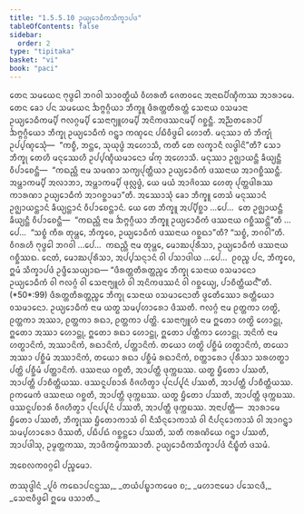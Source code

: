 ```yaml
---
title: "1.5.5.10 ᩏᨿ᩠ᨿᩮᩣᨵᩥᨠᩈᩥᨠ᩠ᨡᩣᨸᨴ"
tableOfContents: false
sidebar:
  order: 2
type: "tipitaka"
basket: "vi"
book: "paci"
---
```



<DynamicBreadcrumb />

<Division number="322" book="paci">

<Paragraph number="1005" book="paci">
ᨲᩮᨶ ᩈᨾᨿᩮᨶ ᨻᩩᨴ᩠ᨵᩮᩤ ᨽᨣᩅᩤ ᩈᩣᩅᨲ᩠ᨳᩥᨿᩴ ᩅᩥᩉᩁᨲᩥ ᨩᩮᨲᩅᨶᩮ ᩋᨶᩣᨳᨸᩥᨱ᩠ᨯᩥᨠᩔ ᩋᩣᩁᩣᨾᩮ. ᨲᩮᨶ ᨡᩮᩣ ᨸᨶ ᩈᨾᨿᩮᨶ ᨨᨻ᩠ᨻᨣ᩠ᨣᩥᨿᩣ ᨽᩥᨠ᩠ᨡᩪ ᨴᩥᩁᨲ᩠ᨲᨲᩥᩁᨲ᩠ᨲᩴ ᩈᩮᨶᩣᨿ ᩅᩈᨾᩣᨶᩣ ᩏᨿ᩠ᨿᩮᩣᨵᩥᨠᨾ᩠ᨸᩥ ᨻᩃᨣ᩠ᨣᨾ᩠ᨸᩥ ᩈᩮᨶᩣᨻ᩠ᨿᩪᩉᨾ᩠ᨸᩥ ᩋᨶᩦᨠᨴᩔᨶᨾ᩠ᨸᩥ ᨣᨧ᩠ᨨᨶ᩠ᨲᩥ. ᩋᨬ᩠ᨬᨲᩁᩮᩣᨸᩥ ᨨᨻ᩠ᨻᨣ᩠ᨣᩥᨿᩮᩣ ᨽᩥᨠ᩠ᨡᩩ ᩏᨿ᩠ᨿᩮᩣᨵᩥᨠᩴ ᨣᨶ᩠ᨲ᩠ᩅᩣ ᨠᨱ᩠ᨯᩮᨶ ᨸᨭᩥᩅᩥᨴ᩠ᨵᩮᩤ ᩉᩮᩣᨲᩥ. ᨾᨶᩩᩔᩣ ᨲᩴ ᨽᩥᨠ᩠ᨡᩩᩴ ᩏᨸ᩠ᨸᨱ᩠ᨯᩮᩈᩩᩴ—  “ᨠᨧ᩠ᨧᩥ, ᨽᨶ᩠ᨲᩮ, ᩈᩩᨿᩩᨴ᩠ᨵᩴ ᩋᩉᩮᩣᩈᩥ, ᨠᨲᩥ ᨲᩮ ᩃᨠ᩠ᨡᩣᨶᩥ ᩃᨴ᩠ᨵᩤᨶᩦ”ᨲᩥ? ᩈᩮᩣ ᨽᩥᨠ᩠ᨡᩩ ᨲᩮᩉᩥ ᨾᨶᩩᩔᩮᩉᩥ ᩏᨸ᩠ᨸᨱ᩠ᨯᩥᨿᨾᩣᨶᩮᩣ ᨾᩘᨠᩩ ᩋᩉᩮᩣᩈᩥ. ᨾᨶᩩᩔᩣ ᩏᨩ᩠ᨫᩣᨿᨶ᩠ᨲᩥ ᨡᩥᨿ᩠ᨿᨶ᩠ᨲᩥ ᩅᩥᨸᩣᨧᩮᨶ᩠ᨲᩥ—  “ᨠᨳᨬ᩠ᩉᩥ ᨶᩣᨾ ᩈᨾᨱᩣ ᩈᨠ᩠ᨿᨸᩩᨲ᩠ᨲᩥᨿᩣ ᩏᨿ᩠ᨿᩮᩣᨵᩥᨠᩴ ᨴᩔᨶᩣᨿ ᩋᩣᨣᨧ᩠ᨨᩥᩔᨶ᩠ᨲᩥ. ᩋᨾ᩠ᩉᩣᨠᨾ᩠ᨸᩥ ᩋᩃᩣᨽᩣ, ᩋᨾ᩠ᩉᩣᨠᨾ᩠ᨸᩥ ᨴᩩᩃᩖᨴ᩠ᨵᩴ, ᨿᩮ ᨾᨿᩴ ᩋᩣᨩᩦᩅᩔ ᩉᩮᨲᩩ ᨸᩩᨲ᩠ᨲᨴᩤᩁᩔ ᨠᩣᩁᨱᩣ ᩏᨿ᩠ᨿᩮᩣᨵᩥᨠᩴ ᩋᩣᨣᨧ᩠ᨨᩣᨾᩣ”ᨲᩥ.
</Paragraph>

<Paragraph number="1006" book="paci">
ᩋᩔᩮᩣᩈᩩᩴ ᨡᩮᩣ ᨽᩥᨠ᩠ᨡᩪ ᨲᩮᩈᩴ ᨾᨶᩩᩔᩣᨶᩴ ᩏᨩ᩠ᨫᩣᨿᨶ᩠ᨲᩣᨶᩴ ᨡᩥᨿ᩠ᨿᨶ᩠ᨲᩣᨶᩴ ᩅᩥᨸᩣᨧᩮᨶ᩠ᨲᩣᨶᩴ. ᨿᩮ ᨲᩮ ᨽᩥᨠ᩠ᨡᩪ ᩋᨸ᩠ᨸᩥᨧ᩠ᨨᩣ …ᨸᩮ…  ᨲᩮ ᩏᨩ᩠ᨫᩣᨿᨶ᩠ᨲᩥ ᨡᩥᨿ᩠ᨿᨶ᩠ᨲᩥ ᩅᩥᨸᩣᨧᩮᨶ᩠ᨲᩥ—  “ᨠᨳᨬ᩠ᩉᩥ ᨶᩣᨾ ᨨᨻ᩠ᨻᨣ᩠ᨣᩥᨿᩣ ᨽᩥᨠ᩠ᨡᩪ ᩏᨿ᩠ᨿᩮᩣᨵᩥᨠᩴ ᨴᩔᨶᩣᨿ ᨣᨧ᩠ᨨᩥᩔᨶ᩠ᨲᩦ”ᨲᩥ …ᨸᩮ…  “ᩈᨧ᩠ᨧᩴ ᨠᩥᩁ ᨲᩩᨾ᩠ᩉᩮ, ᨽᩥᨠ᩠ᨡᩅᩮ, ᩏᨿ᩠ᨿᩮᩣᨵᩥᨠᩴ ᨴᩔᨶᩣᨿ ᨣᨧ᩠ᨨᨳᩣ”ᨲᩥ? “ᩈᨧ᩠ᨧᩴ, ᨽᨣᩅᩤ”ᨲᩥ. ᩅᩥᨣᩁᩉᩥ ᨻᩩᨴ᩠ᨵᩮᩤ ᨽᨣᩅᩤ …ᨸᩮ…  ᨠᨳᨬ᩠ᩉᩥ ᨶᩣᨾ ᨲᩩᨾ᩠ᩉᩮ, ᨾᩮᩣᨥᨸᩩᩁᩥᩈᩣ, ᩏᨿ᩠ᨿᩮᩣᨵᩥᨠᩴ ᨴᩔᨶᩣᨿ ᨣᨧ᩠ᨨᩥᩔᨳ. ᨶᩮᨲᩴ, ᨾᩮᩣᨥᨸᩩᩁᩥᩈᩣ, ᩋᨸ᩠ᨸᩈᨶ᩠ᨶᩣᨶᩴ ᩅᩤ ᨸᩈᩣᨴᩤᨿ …ᨸᩮ…  ᩑᩅᨬ᩠ᨧ ᨸᨶ, ᨽᩥᨠ᩠ᨡᩅᩮ, ᩍᨾᩴ ᩈᩥᨠ᩠ᨡᩣᨸᨴᩴ ᩏᨴ᩠ᨴᩥᩈᩮᨿ᩠ᨿᩣᨳ—
</Paragraph>

</Division>
<Division number="323" book="paci">

<Paragraph number="1007" book="paci">
<Emphasis>“ᨴᩥᩁᨲ᩠ᨲᨲᩥᩁᨲ᩠ᨲᨬ᩠ᨧᩮ ᨽᩥᨠ᩠ᨡᩩ ᩈᩮᨶᩣᨿ ᩅᩈᨾᩣᨶᩮᩣ ᩏᨿ᩠ᨿᩮᩣᨵᩥᨠᩴ ᩅᩤ ᨻᩃᨣ᩠ᨣᩴ ᩅᩤ ᩈᩮᨶᩣᨻ᩠ᨿᩪᩉᩴ ᩅᩤ ᩋᨶᩦᨠᨴᩔᨶᩴ ᩅᩤ ᨣᨧ᩠ᨨᩮᨿ᩠ᨿ, ᨸᩣᨧᩥᨲ᩠ᨲᩥᨿᨶ᩺”</Emphasis>ᨲᩥ. (*50*:<Emphasis>99</Emphasis>)
</Paragraph>

</Division>
<Division number="324" book="paci">

<Paragraph number="1008" book="paci">
<Emphasis>ᨴᩥᩁᨲ᩠ᨲᨲᩥᩁᨲ᩠ᨲᨬ᩠ᨧᩮ ᨽᩥᨠ᩠ᨡᩩ ᩈᩮᨶᩣᨿ ᩅᩈᨾᩣᨶᩮᩣ</Emphasis>ᨲᩥ ᨴ᩠ᩅᩮᨲᩥᩔᩮᩣ ᩁᨲ᩠ᨲᩥᨿᩮᩣ ᩅᩈᨾᩣᨶᩮᩣ.
</Paragraph>

<Paragraph number="1009" book="paci">
<Emphasis>ᩏᨿ᩠ᨿᩮᩣᨵᩥᨠᩴ</Emphasis> ᨶᩣᨾ ᨿᨲ᩠ᨳ ᩈᨾ᩠ᨸᩉᩣᩁᩮᩣ ᨴᩥᩔᨲᩥ.
</Paragraph>

<Paragraph number="1010" book="paci">
<Emphasis>ᨻᩃᨣ᩠ᨣᩴ</Emphasis> ᨶᩣᨾ ᩑᨲ᩠ᨲᨠᩣ ᩉᨲ᩠ᨳᩦ, ᩑᨲ᩠ᨲᨠᩣ ᩋᩔᩣ, ᩑᨲ᩠ᨲᨠᩣ ᩁᨳᩣ, ᩑᨲ᩠ᨲᨠᩣ ᨸᨲ᩠ᨲᩦ.
</Paragraph>

<Paragraph number="1011" book="paci">
<Emphasis>ᩈᩮᨶᩣᨻ᩠ᨿᩪᩉᩴ</Emphasis> ᨶᩣᨾ ᩍᨲᩮᩣ ᩉᨲ᩠ᨳᩦ ᩉᩮᩣᨶ᩠ᨲᩩ, ᩍᨲᩮᩣ ᩋᩔᩣ ᩉᩮᩣᨶ᩠ᨲᩩ, ᩍᨲᩮᩣ ᩁᨳᩣ ᩉᩮᩣᨶ᩠ᨲᩩ, ᩍᨲᩮᩣ ᨸᨲ᩠ᨲᩥᨠᩣ ᩉᩮᩣᨶ᩠ᨲᩩ.
</Paragraph>

<Paragraph number="1012" book="paci">
<Emphasis>ᩋᨶᩦᨠᩴ</Emphasis> ᨶᩣᨾ ᩉᨲ᩠ᨳᩣᨶᩦᨠᩴ, ᩋᩔᩣᨶᩦᨠᩴ, ᩁᨳᩣᨶᩦᨠᩴ, ᨸᨲ᩠ᨲᩣᨶᩦᨠᩴ. ᨲᨿᩮᩣ ᩉᨲ᩠ᨳᩦ ᨸᨧ᩠ᨨᩥᨾᩴ ᩉᨲ᩠ᨳᩣᨶᩦᨠᩴ, ᨲᨿᩮᩣ ᩋᩔᩣ ᨸᨧ᩠ᨨᩥᨾᩴ ᩋᩔᩣᨶᩦᨠᩴ, ᨲᨿᩮᩣ ᩁᨳᩣ ᨸᨧ᩠ᨨᩥᨾᩴ ᩁᨳᩣᨶᩦᨠᩴ, ᨧᨲ᩠ᨲᩣᩁᩮᩣ ᨸᩩᩁᩥᩈᩣ ᩈᩁᩉᨲ᩠ᨳᩣ ᨸᨲ᩠ᨲᩦ ᨸᨧ᩠ᨨᩥᨾᩴ ᨸᨲ᩠ᨲᩣᨶᩦᨠᩴ. ᨴᩔᨶᩣᨿ ᨣᨧ᩠ᨨᨲᩥ, ᩋᩣᨸᨲ᩠ᨲᩥ ᨴᩩᨠ᩠ᨠᨭᩔ. ᨿᨲ᩠ᨳ ᨮᩥᨲᩮᩣ ᨸᩔᨲᩥ, ᩋᩣᨸᨲ᩠ᨲᩥ ᨸᩣᨧᩥᨲ᩠ᨲᩥᨿᩔ. ᨴᩔᨶᩪᨸᨧᩣᩁᩴ ᩅᩥᨩᩉᩥᨲ᩠ᩅᩣ ᨸᩩᨶᨸ᩠ᨸᩩᨶᩴ ᨸᩔᨲᩥ, ᩋᩣᨸᨲ᩠ᨲᩥ ᨸᩣᨧᩥᨲ᩠ᨲᩥᨿᩔ.
</Paragraph>

<Paragraph number="1013" book="paci">
ᩑᨠᨾᩮᨠᩴ ᨴᩔᨶᩣᨿ ᨣᨧ᩠ᨨᨲᩥ, ᩋᩣᨸᨲ᩠ᨲᩥ ᨴᩩᨠ᩠ᨠᨭᩔ. ᨿᨲ᩠ᨳ ᨮᩥᨲᩮᩣ ᨸᩔᨲᩥ, ᩋᩣᨸᨲ᩠ᨲᩥ ᨴᩩᨠ᩠ᨠᨭᩔ. ᨴᩔᨶᩪᨸᨧᩣᩁᩴ ᩅᩥᨩᩉᩥᨲ᩠ᩅᩣ ᨸᩩᨶᨸ᩠ᨸᩩᨶᩴ ᨸᩔᨲᩥ, ᩋᩣᨸᨲ᩠ᨲᩥ ᨴᩩᨠ᩠ᨠᨭᩔ.
</Paragraph>

</Division>
<Division number="325" book="paci">

<Paragraph number="1014" book="paci">
ᩋᨶᩣᨸᨲ᩠ᨲᩥ—  ᩋᩣᩁᩣᨾᩮ ᨮᩥᨲᩮᩣ ᨸᩔᨲᩥ, ᨽᩥᨠ᩠ᨡᩩᩔ ᨮᩥᨲᩮᩣᨠᩣᩈᩴ ᩅᩤ ᨶᩥᩈᩥᨶ᩠ᨶᩮᩣᨠᩣᩈᩴ ᩅᩤ ᨶᩥᨸᨶ᩠ᨶᩮᩣᨠᩣᩈᩴ ᩅᩤ ᩋᩣᨣᨶ᩠ᨲ᩠ᩅᩣ ᩈᨾ᩠ᨸᩉᩣᩁᩮᩣ ᨴᩥᩔᨲᩥ, ᨸᨭᩥᨸᨳᩴ ᨣᨧ᩠ᨨᨶ᩠ᨲᩮᩣ ᨸᩔᨲᩥ, ᩈᨲᩥ ᨠᩁᨱᩦᨿᩮ ᨣᨶ᩠ᨲ᩠ᩅᩣ ᨸᩔᨲᩥ, ᩋᩣᨸᨴᩤᩈᩩ, ᩏᨾ᩠ᨾᨲ᩠ᨲᨠᩔ, ᩋᩣᨴᩥᨠᨾ᩠ᨾᩥᨠᩔᩣᨲᩥ.

</Paragraph>
</Division>

<Paragraph number="1015" type="center" book="paci">
ᩏᨿ᩠ᨿᩮᩣᨵᩥᨠᩈᩥᨠ᩠ᨡᩣᨸᨴᩴ ᨶᩥᨭ᩠ᨮᩥᨲᩴ ᨴᩈᨾᩴ.

  
ᩋᨧᩮᩃᨠᩅᨣ᩠ᨣᩮᩤ ᨸᨬ᩠ᨧᨾᩮᩣ.



</Paragraph>

<Paragraph number="1016" type="center" book="paci">
ᨲᩔᩩᨴ᩠ᨴᩤᨶᩴ


</Paragraph>

<Paragraph number="1017" type="verses" book="paci">
_ᨸᩪᩅᩴ ᨠᨳᩮᩣᨸᨶᨶ᩠ᨴᩔ,_  
_ᨲᨿᩴᨸᨭ᩠ᨮᩣᨠᨾᩮᩅ ᨧ;_  
_ᨾᩉᩣᨶᩣᨾᩮᩣ ᨸᩈᩮᨶᨴᩥ,_  
_ᩈᩮᨶᩣᩅᩥᨴ᩠ᨵᩮᩤ ᩍᨾᩮ ᨴᩈᩣᨲᩥ._
</Paragraph>